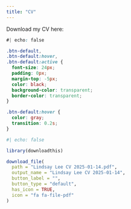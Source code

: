 ```yaml
---
title: "CV"
---
```


Download my CV here:

::: download_btn
```css
#| echo: false

.btn-default,
.btn-default:hover,
.btn-default:active {
  font-size: 24px;
  padding: 0px;
  margin-top: -5px;
  color: black;
  background-color: transparent;
  border-color: transparent;
}

.btn-default:hover {
  color: gray;
  transition: 0.2s;
}

```

```r
#| echo: false

library(downloadthis)

download_file(
  path = "Lindsay Lee CV 2025-01-14.pdf",
  output_name = "Lindsay Lee CV 2025-01-14",
  button_label = "",
  button_type = "default",
  has_icon = TRUE,
  icon = "fa fa-file-pdf"
)
```
:::
